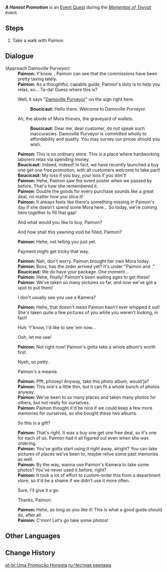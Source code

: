 {{Quest Infobox
|id            = 75651
|image         = <!-- Event Quest A Honest Promotion.png -->
|type          = World
|event_name    = Mementos of Teyvat
|region        = Fontaine
|area          = Court of Fontaine Region
|subarea       = Court of Fontaine
|poi           = Court of Fontaine: Vasari Passage
|characters    = Boucicaut; Paimon; Traveler
|startLocation = [[Court of Fontaine: Vasari Passage]], [[Fontaine]]
|prev          = 
|next          = 
|rewards       = Paimon's Kamera*1;Mora*10,000
}}
'''''A Honest Promotion''''' is an [[Event Quest]] during the ''[[Mementos of Teyvat]]'' event.

==Steps==
# Take a walk with Paimon

==Dialogue==
{{Dialogue Start}}
{{Quest Description|"Buy one get one free! My loss if you buy, your loss if you don't!"<br>But what sort of gullible folk would be taken in by such slogans... Wait, Paimon pre-ordered already?}}
;(Approach Damoville Purveyor)
:'''Paimon:''' Y'know, {{Traveler}}, Paimon can see that the commissions have been pretty taxing lately.
:'''Paimon:''' As a thoughtful, capable guide, Paimon's duty is to help you relax, so... Ta-da! Guess where this is?
:{{DIcon}} Well, it says "[[Damoville Purveyor]]" on the sign right here.
::'''Boucicaut:''' Hello there. Welcome to Damoville Purveyor.
:{{DIcon}} Ah, the abode of Mora thieves, the graveyard of wallets.
::'''Boucicaut:''' Dear me, dear customer, do not speak such inaccuracies. Damoville Purveyor is committed wholly to affordability and quality. You may survey our prices should you wish.
:'''Paimon:''' This is no ordinary store. This is a place where hardworking laborers relax via spending money.
:'''Boucicaut:''' Indeed, indeed! In fact, we have recently launched a buy one get one free promotion, with all customers welcome to take part!
:'''Boucicaut:''' My loss if you buy, your loss if you don't!
:'''Paimon:''' Hehe, Paimon saw the event poster when we passed by before. That's how she remembered it.
:'''Paimon:''' Double the goods for every purchase sounds like a great deal, no matter how you slice it!
:'''Paimon:''' It always feels like there's something missing in Paimon's day if she doesn't spend some Mora here... So today, we're coming here together to fill that gap!
:{{DIcon}} And what would you like to buy, Paimon?
:{{DIcon}} And how shall this yawning void be filled, Paimon?
:'''Paimon:''' Hehe, not telling you just yet.
:{{DIcon}} Payment might get tricky that way.
:'''Paimon:''' Nah, don't worry. Paimon brought her own Mora today.
:'''Paimon:''' Boss, has the order arrived yet? It's under "Paimon and {{Traveler}}."
:'''Boucicaut:''' We do have your package. One moment...
:{{Black Screen|Boucicaut the shopkeeper retrieves something over-packaged beyond identification. Beside you, Paimon fishes out a large pile of pocket money. You detect a hint of sadness on her face as she parts with this sizable sum.}}
:{{Black Screen|After you unwrap the package together, you realize that it contains two photo albums.}}
:'''Paimon:''' Hehe, finally! Paimon's been waiting ages to get these!
:'''Paimon:''' We've taken so many pictures so far, and now we've got a spot to put them!
:{{DIcon}} I don't usually see you use a Kamera?
:'''Paimon:''' Hehe, that doesn't mean Paimon hasn't ever whipped it out! She's taken quite a few pictures of you while you weren't looking, in fact!
:{{DIcon}} Huh. Y'know, I'd like to see 'em now...
:{{DIcon}} Ooh, let me see!
:'''Paimon:''' Not right now! Paimon's gotta take a whole album's worth first.
:{{DIcon}} Nyeh, so petty.
:{{DIcon}} Paimon's a meanie.
:'''Paimon:''' Pfft, phooey! Anyway, take this photo album, would'ja?
:'''Paimon:''' This one's a little thin, but it can fit a whole bunch of photos anyway.
:'''Paimon:''' We've been to so many places and taken many photos for others, but not really for ourselves.
:'''Paimon:''' Paimon thought it'd be nice if we could keep a few more memories for ourselves, so she bought these two albums.
:{{DIcon}} So this is a gift?
:'''Paimon:''' That's right. It was a buy one get one free deal, so it's one for each of us. Paimon had it all figured out even when she was ordering.
:'''Paimon:''' You've gotta start using it right away, alright? You can take pictures of places we've been to, maybe relive some past memories as well.
:'''Paimon:''' By the way, wanna use Paimon's Kamera to take some photos? You've never used it before, right?
:'''Paimon:''' It took a lot of effort to custom-order this from a department store, so it'd be a shame if we didn't use it more often.
:{{DIcon}} Sure, I'll give it a go.
:{{DIcon}} Thanks, Paimon.
:'''Paimon:''' Hehe, as long as you like it! This is what a good guide should do, after all.
:'''Paimon:''' C'mon! Let's go take some photos!
{{Dialogue End}}

==Other Languages==
{{Other Languages
|en       = A Honest Promotion
|zhs      = 善良促销
|zhs_rm   = 
|zht      = 善良促銷
|zht_rm   = 
|zh_tl    = 
|ja       = 良心的なキャンペーン
|ja_rm    = Ryoushinteki-na Kyanpeen
|ja_tl    = An Honest Campaign
|ko       = 착한 판매 행사
|ko_tl    = A Kind Sale Event
|es       = Una oferta honesta
|es_tl    = An Honest Offer
|fr       = Une promotion honnête
|fr_tl    = An Honest Promotion
|ru       = Честная реклама
|ru_tl    = 
|th       = โปรโมชันสุดคุ้ม
|th_rm    = 
|th_tl    = 
|vi       = Quảng Cáo Thân Thiện
|vi_tl    = 
|de       = Eine ehrliche Werbung
|de_tl    = An Honest Promotion
|id       = Promosi Baik
|id_tl    = Good Promotion
|pt       = Uma Promoção Honesta
|pt_tl    = 
|tr       = Dürüst Bir İndirim
|tr_tl    = 
|it       = Una pubblicità onesta
|it_tl    = 
}}

==Change History==
{{Change History|5.0}}

[[pt-br:Uma Promoção Honesta]]
[[ru:Честная реклама]]